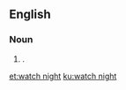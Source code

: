 {{also|watchnight|watch-night|Watch Night}}
==English==

===Noun===
{{en-noun}}

# {{alternative form of|watchnight|lang=en}}.

[[et:watch night]]
[[ku:watch night]]